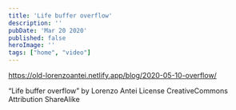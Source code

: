 ```yaml
---
title: 'Life buffer overflow'
description: ''
pubDate: 'Mar 20 2020'
published: false
heroImage: ''
tags: ["home", "video"]
---
```



https://old-lorenzoantei.netlify.app/blog/2020-05-10-overflow/

“Life buffer overflow” by Lorenzo Antei
License CreativeCommons Attribution ShareAlike
